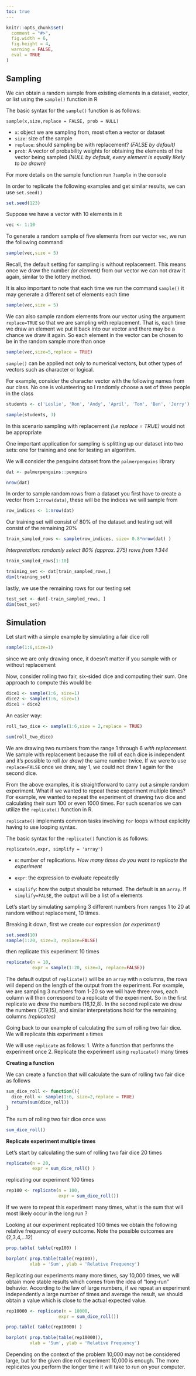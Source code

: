 ```yaml
---
toc: true
---
```


```r
knitr::opts_chunk$set(
  comment = "#>",
  fig.width = 6,
  fig.height = 4,
  warning = FALSE,
  eval = TRUE
)
```

## Sampling

We can obtain a random sample from existing elements in a dataset, vector, or list using the `sample()` function in R

The basic syntax for the `sample()` function is as follows:

`sample(x,size,replace = FALSE, prob = NULL)`

* `x`: object we are sampling from, most often a vector or dataset
* `size`: size of the sample
* `replace`: should sampling be with replacement? *(FALSE by default)*
* `prob`: A vector of probability weights for obtaining the elements of the vector being sampled *(NULL by default, every element is equally likely to be drawn)*

For more details on the sample function run `?sample` in the console

In order to replicate the following examples and get similar results, we can use `set.seed()`

```r
set.seed(123)
```

Suppose we have a vector with 10 elements in it


```r
vec <- 1:10
```

To generate a random sample of five elements from our vector `vec`, we run the following command

```r
sample(vec,size = 5)
```

Recall, the default setting for sampling is without replacement. This means once we draw the number *(or element)* from our vector we can not draw it again, similar to the lottery method.

It is also important to note that each time we run the command `sample()` it may generate a different set of elements each time

```r
sample(vec,size = 5)
```

We can also sample random elements from our vector using the argument `replace=TRUE` so that we are sampling with replacement. That is, each time we draw an element we put it back into our vector and there may be a chance we draw it again. So each element in the vector can be chosen to be in the random sample more than once


```r
sample(vec,size=5,replace = TRUE)
```


`sample()` can be applied not only to numerical vectors, but other types of vectors such as character or logical.

For example, consider the character vector with the following names from our class. No one is volunteering so I randomly choose a set of three people in the class

```r
students <- c('Leslie', 'Ron', 'Andy', 'April', 'Tom', 'Ben', 'Jerry')
```

```r
sample(students, 3)
```

In this scenario sampling with replacement *(i.e replace = TRUE)* would not be appropriate


One important application for sampling is splitting up our dataset into two sets: one for training and one for testing an algorithm. 

We will consider the penguins dataset from the `palmerpenguins` library

```r
dat <- palmerpenguins::penguins
```

```r
nrow(dat)
```

In order to sample random rows from a dataset you first have to create a vector from `1:nrow(data)`, these will be the indices we will sample from

```r
row_indices <- 1:nrow(dat)
```

Our training set will consist of 80% of the dataset and testing set will consist of the remaining 20%

```r
train_sampled_rows <- sample(row_indices, size= 0.8*nrow(dat) )
```
*Interpretation: randomly select 80% (approx. 275) rows from 1:344*

```r
train_sampled_rows[1:10]
```

```r
training_set <- dat[train_sampled_rows,]
dim(training_set)
```

lastly, we use the remaining rows for our testing set

```r
test_set <- dat[-train_sampled_rows, ]
dim(test_set)
```


## Simulation 


Let start with a simple example by simulating a fair dice roll 

```r
sample(1:6,size=1)
```

since we are only drawing once, it doesn't matter if you sample with or without replacement


Now, consider rolling two fair, six-sided dice and computing their sum. One approach to compute this would be 

```r
dice1 <- sample(1:6, size=1)
dice2 <- sample(1:6, size=1)
dice1 + dice2
```

An easier way:

```r
roll_two_dice <- sample(1:6,size = 2,replace = TRUE)
```

```r
sum(roll_two_dice)
```

We are drawing two numbers from the range 1 through 6 *with replacement*. We sample with replacement because the roll of each dice is independent and it's possible to roll *(or draw)* the same number twice. If we were to use `replace=FALSE` once we draw, say 1, we could not draw 1 again for the second dice.

From the above examples, it is straightforward to carry out a simple random experiment. What if we wanted to repeat these experiment multiple times? For example, we wanted to repeat the experiment of drawing two dice and calculating their sum 100 or even 1000 times. For such scenarios we can utilize the `replicate()` function in R.


`replicate()` implements common tasks involving `for` loops without explicitly having to use looping syntax. 

The basic syntax for the `replicate()` function is as follows:

`replicate(n,expr, simplify = 'array')`

* `n`: number of replications. *How many times do you want to replicate the experiment*

* `expr`: the expression to evaluate repeatedly

* `simplify`: how the output should be returned. The default is an `array`. If `simplify=FALSE`, the output will be a list of `n` elements

Let's start by simulating sampling 3 different numbers from ranges 1 to 20 at random without replacement, 10 times. 

Breaking it down, first we 
create our expression *(or experiment)* 

```r
set.seed(10)
sample(1:20, size=3, replace=FALSE)
```

then replicate this experiment 10 times 

```r
replicate(n = 10, 
          expr = sample(1:20, size=3, replace=FALSE))
```

The default output of `replicate()` will be an `array` with `n` columns, the rows will depend on the length of the output from the experiment. For example, we are sampling 3 numbers from 1-20 so we will have three rows, each column will then correspond to a replicate of the experiment. So in the first replicate we drew the numbers (16,12,8). In the second replicate we drew the numbers (7,19,15), and similar interpretations hold for the remaining columns *(replicates)*

Going back to our example of calculating the sum of rolling  two fair dice. We will replicate this experiment `n` times

We will use `replicate` as follows:
1. Write a function that performs the experiment once
2. Replicate the experiment using `replicate()` many times

**Creating a function**

We can create a function that will calculate the sum of rolling two fair dice as follows

```r
sum_dice_roll <- function(){
  dice_roll <- sample(1:6, size=2,replace = TRUE)
  return(sum(dice_roll))
}
```

The sum of rolling two fair dice once was 

```r
sum_dice_roll()
```

**Replicate experiment multiple times**

Let's start by calculating the sum of rolling two fair dice 20 times

```r
replicate(n = 20,
          expr = sum_dice_roll() )
```

replicating our experiment 100 times

```r
rep100 <- replicate(n = 100,
                    expr = sum_dice_roll())
```

If we were to repeat this experiment many times, what is the sum that will most likely occur in the long run ?

Looking at our experiment replicated 100 times we obtain the following relative frequency of every outcome. Note the possible outcomes are (2,3,4,...12)

```r
prop.table( table(rep100) ) 
```

```r
barplot( prop.table(table(rep100)),
         xlab = 'Sum', ylab = 'Relative Frequency')
```

Replicating our experiments many more times, say 10,000 times,
we will obtain more stable results which comes from the idea of "long-run" behavior. According to the law of large numbers, if we repeat an experiment independently a large number of times and average the result, we should obtain a value which is close to the actual expected value.

```r
rep10000 <- replicate(n = 10000,
                    expr = sum_dice_roll())
```

```r
prop.table( table(rep10000) ) 
```


```r
barplot( prop.table(table(rep10000)),
         xlab = 'Sum', ylab = 'Relative Frequency')
```

Depending on the context of the problem 10,000 may not be considered large, but for the given dice roll experiment 10,000 is enough. The more replicates you perform the longer time it will take to run on your computer.

